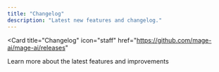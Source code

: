 ```yaml
---
title: "Changelog"
description: "Latest new features and changelog."
---
```


<Card
  title="Changelog"
  icon="staff"
  href="https://github.com/mage-ai/mage-ai/releases"
>
  Learn more about the latest features and improvements
</Card>
